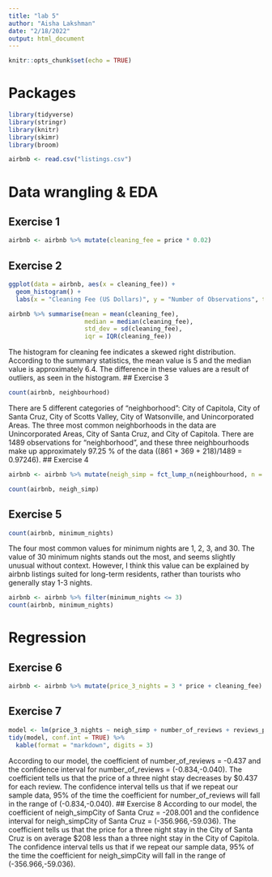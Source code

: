 ```yaml
---
title: "lab 5"
author: "Aisha Lakshman"
date: "2/18/2022"
output: html_document
---
```


```r
knitr::opts_chunk$set(echo = TRUE)
```

# Packages
```r
library(tidyverse)
library(stringr)
library(knitr)
library(skimr)
library(broom)
```

```r
airbnb <- read.csv("listings.csv")
```

# Data wrangling & EDA
## Exercise 1
```r
airbnb <- airbnb %>% mutate(cleaning_fee = price * 0.02)
```
## Exercise 2
```r
ggplot(data = airbnb, aes(x = cleaning_fee)) +
  geom_histogram() +
  labs(x = "Cleaning Fee (US Dollars)", y = "Number of Observations", title = "Distribution of Cleaning Fee")

airbnb %>% summarise(mean = mean(cleaning_fee),
                     median = median(cleaning_fee),
                     std_dev = sd(cleaning_fee),
                     iqr = IQR(cleaning_fee))
```
The histogram for cleaning fee indicates a skewed right distribution. According to the summary statistics, the mean value is 5 and the median value is approximately 6.4. The difference in these values are a result of outliers, as seen in the histogram.
## Exercise 3
```r
count(airbnb, neighbourhood)
```
There are 5 different categories of "neighborhood": City of Capitola, City of Santa Cruz, City of Scotts Valley, City of Watsonville, and Unincorporated Areas. The three most common neighborhoods in the data are Unincorporated Areas, City of Santa Cruz, and City of Capitola. There are 1489 observations for "neighborhood", and these three neighbourhoods make up approximately 97.25 % of the data ((861 + 369 + 218)/1489 = 0.97246). 
## Exercise 4
```r
airbnb <- airbnb %>% mutate(neigh_simp = fct_lump_n(neighbourhood, n = 3))

count(airbnb, neigh_simp)
```
## Exercise 5
```r
count(airbnb, minimum_nights)
```
The four most common values for minimum nights are 1, 2, 3, and 30. The value of 30 minimum nights stands out the most, and seems slightly unusual without context. However, I think this value can be explained by airbnb listings suited  for long-term residents, rather than tourists who generally stay 1-3 nights.
```r
airbnb <- airbnb %>% filter(minimum_nights <= 3)
count(airbnb, minimum_nights)
```
# Regression
## Exercise 6
```r
airbnb <- airbnb %>% mutate(price_3_nights = 3 * price + cleaning_fee)
```
## Exercise 7
```r
model <- lm(price_3_nights ~ neigh_simp + number_of_reviews + reviews_per_month, data = airbnb)
tidy(model, conf.int = TRUE) %>% 
  kable(format = "markdown", digits = 3)
```
According to our model, the coefficient of number_of_reviews = -0.437 and the confidence interval for 
number_of_reviews = (-0.834,-0.040). The coefficient tells us that the price of a three night stay decreases by $0.437 for each review. The confidence interval tells us that if we repeat our sample data, 95% of the time the coefficient for number_of_reviews will fall in the range of (-0.834,-0.040). 
## Exercise 8
According to our model, the coefficient of neigh_simpCity of Santa Cruz = -208.001 and the confidence interval for neigh_simpCity of Santa Cruz = (-356.966,-59.036). The coefficient tells us that the price for a three night stay in the City of Santa Cruz is on average $208 less than a three night stay in the City of Capitola. The confidence interval tells us that if we repeat our sample data, 95% of the time the coefficient for neigh_simpCity will fall in the range of (-356.966,-59.036). 

